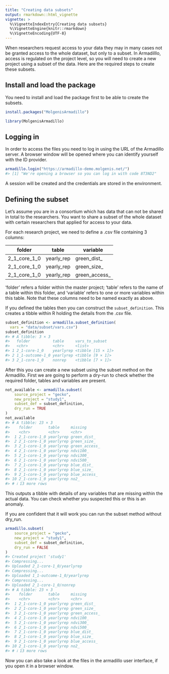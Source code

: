 ```yaml
---
title: "Creating data subsets"
output: rmarkdown::html_vignette
vignette: >
  %\VignetteIndexEntry{Creating data subsets}
  %\VignetteEngine{knitr::rmarkdown}
  %\VignetteEncoding{UTF-8}
---
```




When researchers request access to your data they may in many cases not be granted access to the whole dataset, but only to a subset. In Armadilllo, access is regulated on the project level, so you will need to create a new project using a subset of the data. Here are the required steps to create these subsets.

## Install and load the package
You need to install and load the package first to be able to create the subsets.


```r
install.packages("MolgenisArmadillo")
```


```r
library(MolgenisArmadillo)
```

## Logging in
In order to access the files you need to log in using the URL of the Armadillo server. A browser window will be opened where you can identify yourself with the ID provider.


```r
armadillo.login("https://armadillo-demo.molgenis.net/")
#> [1] "We're opening a browser so you can log in with code 8T3ND2"
```

A session will be created and the credentials are stored in the environment.

## Defining the subset
Let's assume you are in a consortium which has data that can not be shared in total to the researchers. You want to share a subset of the whole dataset with certain researchers that applied for access to your data.

For each research project, we need to define a .csv file containing 3 columns:

| folder       | table       | variable      |
| ------------ | ----------- | ------------- |
| 2_1_core_1_0 | yearly_rep  | green_dist_   |
| 2_1_core_1_0 | yearly_rep  | green_size_   |
| 2_1_core_1_0 | yearly_rep  | green_access_ |

'folder' refers a folder within the master project; 'table' refers to the name of a table within this folder, and 'variable' refers to one or more variables within this table. Note that these columns need to be named exactly as above.

If you defined the tables then you can construct the `subset_definition`. This creates a tibble within R holding the details from the .csv file.


```r
subset_definition <- armadillo.subset_definition(
  vars = "data/subset/vars.csv")
subset_definition
#> # A tibble: 3 × 3
#>   folder          table     vars_to_subset   
#>   <chr>           <chr>     <list>           
#> 1 2_1-core-1_0    yearlyrep <tibble [15 × 1]>
#> 2 1_1-outcome-1_0 yearlyrep <tibble [9 × 1]> 
#> 3 2_1-core-1_0    nonrep    <tibble [7 × 1]>
```

After this you can create a new subset using the subset method on the Armadillo. First we are going to perform a dry-run to check whether the required folder, tables and variables are present.


```r
not_available <- armadillo.subset(
	source_project = "gecko",
	new_project = "study1",
	subset_def = subset_definition,
	dry_run = TRUE
)
not_available
#> # A tibble: 23 × 3
#>    folder       table     missing      
#>    <chr>        <chr>     <chr>        
#>  1 2_1-core-1_0 yearlyrep green_dist_  
#>  2 2_1-core-1_0 yearlyrep green_size_  
#>  3 2_1-core-1_0 yearlyrep green_access_
#>  4 2_1-core-1_0 yearlyrep ndvi100_     
#>  5 2_1-core-1_0 yearlyrep ndvi300_     
#>  6 2_1-core-1_0 yearlyrep ndvi500_     
#>  7 2_1-core-1_0 yearlyrep blue_dist_   
#>  8 2_1-core-1_0 yearlyrep blue_size_   
#>  9 2_1-core-1_0 yearlyrep blue_access_ 
#> 10 2_1-core-1_0 yearlyrep no2_         
#> # ℹ 13 more rows
```

This outputs a tibble with details of any variables that are missing within the actual data. You can check whether you suspected this or this is an anomaly.

If you are confident that it will work you can run the subset method without dry_run.


```r
armadillo.subset(
	source_project = "gecko",
	new_project = "study1",
	subset_def = subset_definition, 
	dry_run = FALSE
)
#> Created project 'study1'
#> Compressing...
#> Uploaded 2_1-core-1_0/yearlyrep
#> Compressing...
#> Uploaded 1_1-outcome-1_0/yearlyrep
#> Compressing...
#> Uploaded 2_1-core-1_0/nonrep
#> # A tibble: 23 × 3
#>    folder       table     missing      
#>    <chr>        <chr>     <chr>        
#>  1 2_1-core-1_0 yearlyrep green_dist_  
#>  2 2_1-core-1_0 yearlyrep green_size_  
#>  3 2_1-core-1_0 yearlyrep green_access_
#>  4 2_1-core-1_0 yearlyrep ndvi100_     
#>  5 2_1-core-1_0 yearlyrep ndvi300_     
#>  6 2_1-core-1_0 yearlyrep ndvi500_     
#>  7 2_1-core-1_0 yearlyrep blue_dist_   
#>  8 2_1-core-1_0 yearlyrep blue_size_   
#>  9 2_1-core-1_0 yearlyrep blue_access_ 
#> 10 2_1-core-1_0 yearlyrep no2_         
#> # ℹ 13 more rows
```

Now you can also take a look at the files in the armadillo user interface, if you open it in a browser window.
